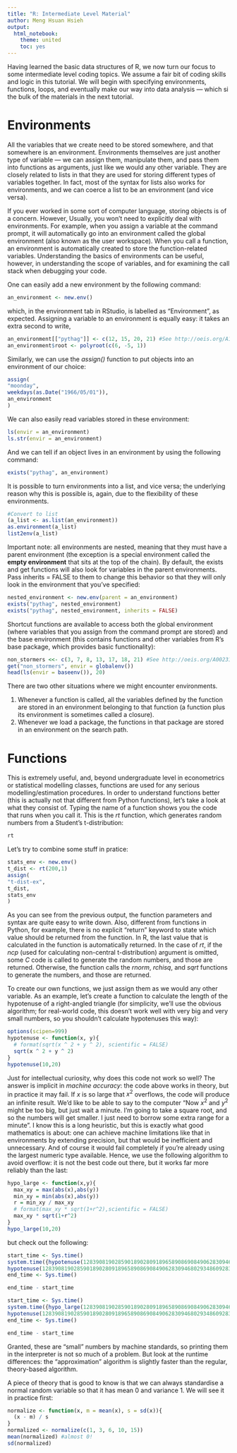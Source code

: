 ```yaml
---
title: "R: Intermediate Level Material"
author: Meng Hsuan Hsieh
output:
  html_notebook:
    theme: united
    toc: yes
---
```


Having learned the basic data structures of R, we now turn our focus to some intermediate level coding topics. We assume a fair bit of coding skills and logic in this tutorial. We will begin with specifying environments, functions, loops, and eventually make our way into data analysis --- which si the bulk of the materials in the next tutorial.


# Environments

All the variables that we create need to be stored somewhere, and that somewhere is an environment. Environments themselves are just another type of variable --- we can assign them, manipulate them, and pass them into functions as arguments, just like we would any other variable. They are closely related to lists in that they are used for storing different types of variables together. In fact, most of the syntax for lists also works for environments, and we can coerce a list to be an environment (and vice versa).

If you ever worked in some sort of computer language, storing objects is of a concern. However, Usually, you won’t need to explicitly deal with environments. For example, when you assign a variable at the command prompt, it will automatically go into an environment called the global environment (also known as the user workspace). When you call a function, an environment is automatically created to store the function-related variables. Understanding the basics of environments can be useful, however, in understanding the scope of variables, and for examining the call stack when debugging your code.

One can easily add a new environment by the following command:

```r
an_environment <- new.env()
```

which, in the environment tab in RStudio, is labelled as "Environment", as expected. Assigning a variable to an environment is equally easy: it takes an extra second to write,

```r
an_environment[["pythag"]] <- c(12, 15, 20, 21) #See http://oeis.org/A156683
an_environment$root <- polyroot(c(6, -5, 1))
```

Similarly, we can use the *assign()* function to put objects into an environment of our choice:

```r
assign(
"moonday",
weekdays(as.Date("1966/05/01")),
an_environment
)
```

We can also easily read variables stored in these environment:

```r
ls(envir = an_environment)
ls.str(envir = an_environment)
```

And we can tell if an object lives in an environment by using the following command:

```r
exists("pythag", an_environment)
```

It is possible to turn environments into a list, and vice versa; the underlying reason why this is possible is, again, due to the flexibility of these environments.

```r
#Convert to list
(a_list <- as.list(an_environment))
as.environment(a_list)
list2env(a_list)
```

Important note: all environments are nested, meaning that they must have a parent environment (the exception is a special environment called the **empty environment** that sits at the top of the chain). By default, the exists and get functions will also look for variables in the parent environments. Pass inherits = FALSE to them to change this behavior so that they will only look in the environment that you’ve specified:

```r
nested_environment <- new.env(parent = an_environment)
exists("pythag", nested_environment)
exists("pythag", nested_environment, inherits = FALSE)
```

Shortcut functions are available to access both the global environment (where variables that you assign from the command prompt are stored) and the base environment (this contains functions and other variables from R’s base package, which provides basic functionality):

```r
non_stormers <<- c(3, 7, 8, 13, 17, 18, 21) #See http://oeis.org/A002312
get("non_stormers", envir = globalenv())
head(ls(envir = baseenv()), 20)
```


There are two other situations where we might encounter environments.

1. Whenever a function is called, all the variables defined by the function are stored in an environment belonging to that function (a function plus its environment is sometimes called a closure).
2. Whenever we load a package, the functions in that package are stored in an environment on the search path.


# Functions

This is extremely useful, and, beyond undergraduate level in econometrics or statistical modelling classes, functions are used for any serious modelling/estimation procedures. In order to understand functions better (this is actually not that different from Python functions), let’s take a look at what they consist of. Typing the name of a function shows you the code that runs when you call it. This is the *rt* function, which generates random numbers from a Student's t-distribution:

```r
rt
```

Let's try to combine some stuff in pratice:

```r
stats_env <- new.env()
t_dist <- rt(200,1)
assign(
"t-dist-ex",
t_dist,
stats_env
)
```

As you can see from the previous output, the function parameters and syntax are quite easy to write down. Also, different from functions in Python, for example, there is no explicit “return” keyword to state which value should be returned from the function. In R, the last value that is calculated in the function is automatically returned. In the case of *rt*, if the *ncp* (used for calculating non-central t-distribution) argument is omitted, some *C* code is called to generate the random numbers, and those are returned. Otherwise, the function calls the *rnorm*, *rchisq*, and *sqrt* functions to generate the numbers, and those are returned.

To create our own functions, we just assign them as we would any other variable. As an example, let’s create a function to calculate the length of the hypotenuse of a right-angled triangle (for simplicity, we’ll use the obvious algorithm; for real-world code, this doesn’t work well with very big and very small numbers, so you shouldn’t calculate hypotenuses this way):

```r
options(scipen=999)
hypotenuse <- function(x, y){
  # format(sqrt(x ^ 2 + y ^ 2), scientific = FALSE)
  sqrt(x ^ 2 + y ^ 2)
}
hypotenuse(10,20)
```

Just for intellectual curiosity, why does this code not work so well? The answer is implicit in *machine accuracy*: the code above works in theory, but in practice it may fail. If $x$ is so large that $x^2$ overflows, the code will produce an infinite result. We’d like to be able to say to the computer "Now $x^2$ and $y^2$ might be too big, but just wait a minute. I’m going to take a square root, and so the numbers will get smaller. I just need to borrow some extra range for a minute". I know this is a long heuristic, but this is exactly what good mathematics is about: one can achieve machine limitations like that in environments by extending precision, but that would be inefficient and unnecessary. And of course it would fail completely if you’re already using the largest numeric type available. Hence, we use the following algorithm to avoid overflow: it is not the best code out there, but it works far more reliably than the last:

```r
hypo_large <- function(x,y){
  max_xy = max(abs(x),abs(y))
  min_xy = min(abs(x),abs(y))
  r = min_xy / max_xy
  # format(max_xy * sqrt(1+r^2),scientific = FALSE)
  max_xy * sqrt(1+r^2)
}
hypo_large(10,20)
```

but check out the following:

```r
start_time <- Sys.time()
system.time({hypotenuse(12839081902859018902809189658908690849062830946802934860928309468902384068,1923091029309120390192309851894534534534537898643120591)})
hypotenuse(12839081902859018902809189658908690849062830946802934860928309468902384068,1923091029309120390192309851894534534534537898643120591)
end_time <- Sys.time()

end_time - start_time
```

```r
start_time <- Sys.time()
system.time({hypo_large(12839081902859018902809189658908690849062830946802934860928309468902384068,1923091029309120390192309851894534534534537898643120591)})
hypotenuse(12839081902859018902809189658908690849062830946802934860928309468902384068,1923091029309120390192309851894534534534537898643120591)
end_time <- Sys.time()

end_time - start_time
```

Granted, these are "small" numbers by machine standards, so printing them in the interpreter is not so much of a problem. But look at the runtime differences: the "approximation" algorithm is slightly faster than the regular, theory-based algorithm.

A piece of theory that is good to know is that we can always standardise a normal random variable so that it has mean 0 and variance 1. We will see it in practice first:

```r
normalize <- function(x, m = mean(x), s = sd(x)){
  (x - m) / s
} 
normalized <- normalize(c(1, 3, 6, 10, 15))
mean(normalized) #almost 0!
sd(normalized)
```


